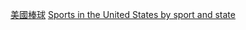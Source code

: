 {{Commons category|Baseball in the United States by state}}
[[Category:美國棒球|]]
[[Category:依體育運動及州份劃分的美國體育|Sports in the United States by sport and state]]